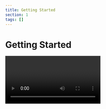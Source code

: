 ```yaml
---
title: Getting Started
section: 1
tags: []
---
```


# Getting Started
<Video image={videoImage} url="https://youtu.be/k9kd-AVhSno"/>

## Prerequisites

To use the Company Ownership component, [yFiles for HTML](https://www.yworks.com/products/yfiles-for-html) is required.
You can evaluate yFiles for 60 days free of charge on [my.yworks.com](https://my.yworks.com/signup?product=YFILES_HTML_EVAL).
See [Licensing](https://docs.yworks.com/react-yfiles-company-ownership/introduction/licensing) for more information on this topic.

You can learn how to work with the yFiles npm module in our [Developer’s Guide](https://docs.yworks.com/yfileshtml/#/dguide/yfiles_npm_module). A convenient way of getting access to yFiles is to use the [yFiles Dev Suite](https://www.npmjs.com/package/yfiles-dev-suite).

## Project Setup

1. **Installation**

   In addition to yFiles, the Company Ownership component requires React to be installed in your project.
   If you want to start your project from scratch, we recommend using vite:
   ```
   npm create vite@latest my-company-ownership-app -- --template react-ts
   ```

   Add the yFiles dependency:
   ```
   npm install <yFiles package path>/lib-dev/yfiles-30.0.0+dev.tgz
   ```

   <details>

   <summary>Sample <code>package.json</code> dependencies</summary>
   The resulting package.json dependencies should resemble the following:

   ```json
      "dependencies": {
        "react": "^18.2.0",
        "react-dom": "^18.2.0",
        "yfiles": "./lib-dev/yfiles-30.0.0.tgz"
     }
   ```
   </details>

   Now, the component itself can be installed:
   ```bash
   npm install @yworks/react-yfiles-company-ownership
   ```

2. **License**

   Be sure to invoke <TypeLink type="registerLicense" /> before using the Company Ownership React component.
   When evaluating yFiles, the license JSON file is found in the `lib/` folder of the yFiles for HTML evaluation package.
   For licensed users, the license data is provided separately.

   <details>

   <summary>License registration</summary>

   Import or paste your license data and register the license, e.g. in `App.tsx`:

   ```js
   import yFilesLicense from './license.json'

   registerLicense(yFilesLicense)
   ```
   </details>

3. **Stylesheet**

   Make sure to import the CSS stylesheet as well:

   ```js
   import '@yworks/react-yfiles-company-ownership/dist/index.css'
   ```

4. **Usage**

   You are now all set to utilize the Company Ownership component with your data!
   See a basic example `App.tsx` below:

   ```tsx
   import {
     CompanyOwnership,
     CompanyOwnershipData,
     Entity,
     Ownership,
     registerLicense
   } from '@yworks/react-yfiles-company-ownership'

   import '@yworks/react-yfiles-company-ownership/dist/index.css'

   import yFilesLicense from './license.json'

   registerLicense(yFilesLicense)

   const data: CompanyOwnershipData<Entity, Ownership> = {
     companies: [
       {
         id: 1,
         name: 'Monster Inc',
         type: 'Corporation'
       },
       {
         id: 2,
         name: 'Connect Partner',
         type: 'RCTB'
       },
       {
         id: 3,
         name: 'Large Scale Trust',
         type: 'Trust'
       }
     ],
     connections: [
       {
         type: 'Ownership',
         ownership: 0.4,
         sourceId: 1,
         targetId: 2
       },
       {
         type: 'Ownership',
         ownership: 0.2,
         sourceId: 1,
         targetId: 3
       }
     ]
   }

   function App() {
     return <CompanyOwnership data={data}></CompanyOwnership>
   }

   export default App

   ```

   > **Note:** By default, the <TypeLink type="CompanyOwnership" /> component adjusts its size to match the size of its parent element. Therefore, it is necessary to set the dimensions of the containing element or apply styling directly to the `CompanyOwnership` component. This can be achieved by defining a CSS class or applying inline styles.

## Learn More

Explore the possibilities of visualizing company ownership diagrams with the yFiles Company Ownership Component. For further information about [yFiles for HTML](https://www.yworks.com/yfiles-overview) and our company, please visit [yWorks.com](https://www.yworks.com).

If you are exploring a different use case and require another React component,
please take a look at the available [React components](https://www.yworks.com/yfiles-react-components) powered by yFiles!

For support or feedback, please reach out to [our support team](https://www.yworks.com/products/yfiles/support) or open an issue on GitHub. Happy diagramming!

